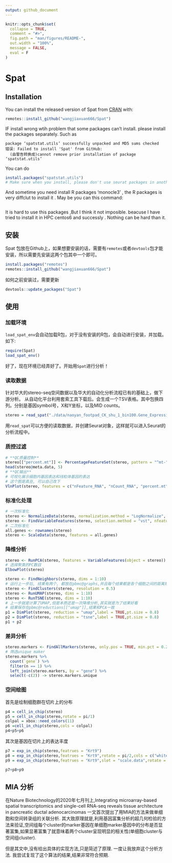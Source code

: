 ```yaml
---
output: github_document
---
```


<!-- README.md is generated from README.Rmd. Please edit that file -->

```r
knitr::opts_chunk$set(
  collapse = TRUE,
  comment = "#>",
  fig.path = "man/figures/README-",
  out.width = "100%",
  message = FALSE,
  eval = F
)
```

# Spat

<!-- badges: start -->
<!-- badges: end -->

## Installation

You can install the released version of Spat from [CRAN](https://CRAN.R-project.org) with:

``` r
remotes::install_github("wangjiaxuan666/Spat")
```
IF install wrong wtih problem that some packages can't install. please install the packages separately. Such as 

```
package ‘spatstat.utils’ successfully unpacked and MD5 sums checked
错误: Failed to install 'Spat' from GitHub:
  (由警告转换成)cannot remove prior installation of package ‘spatstat.utils’
```

You can do 

``` r
install.packages("spatstat.utils")
# Make sure when you install, please don't use seurat packages in another R terminal
```
And sometime you need install R packages 'monocle3' , the R packages is very diffclut to install it . May be you can this command:

```r

```
It is hard to use this packages ,But I think it not imposible. beacuse I have tried to install it in HPC centos6 and successly . Nothing can be hard than it.

## 安装

Spat 包放在Github上，如果想要安装的话，需要有`remotes`或者`devtools`包才能安装，所以需要先安装这两个包其中一个即可。

``` r
install.packages("remotes")
remotes::install_github("wangjiaxuan666/Spat")
```

如何之前安装过，需要更新

``` r
devtools::update_packages("Spat")
```

## 使用

### 加载环境

`load_spat_env`会自动加载R包，对于没有安装的R包，会自动进行安装，并加载。如下:

```r
require(Spat)
load_spat_env()
```
好了，现在环境已经弄好了。开始用`Spat`进行分析！

### 读取数据

针对华大的stereo-seq空间数据以及华大的自动化分析流程已有的基础上，做下游分析。
从自动化平台利用套索工具下载后。会生成一个TSV表格。其中包换四列。分别是基因symbol号，X和Y坐标，以及MID counts。

```r
stereo = read_spat("./data/naoyan_footpad_CK_shu_1_bin100.Gene_Expression_table.tsv")
```

用`read_spat`可以方便的读取数据，并创建Seurat对象，这样就可以进入Seurat的分析流程中。

### 质控过滤

```r
# **QC质量控制**
stereo[["percent.mt"]] <- PercentageFeatureSet(stereo, pattern = "^mt-")
head(stereo@meta.data, 5)
# **QC输出**
# 可视化展示细胞内基因表达和线粒体基因的表达
# 这个图是真丑, 可以自己改下
VlnPlot(stereo, features = c("nFeature_RNA", "nCount_RNA", "percent.mt"), ncol = 3,cols = "#EB4B17")
```
### 标准化处理

```r
# 一次标准化
stereo <- NormalizeData(stereo, normalization.method = "LogNormalize", scale.factor = 10000)
stereo <- FindVariableFeatures(stereo, selection.method = "vst", nfeatures = 2000)
# 二次标准化
all.genes <- rownames(stereo)
stereo <- ScaleData(stereo, features = all.genes)
```

### 降维分析

```r
stereo <- RunPCA(stereo, features = VariableFeatures(object = stereo))
# 选择聚类的PC数目
ElbowPlot(stereo)
```

```r
stereo <- FindNeighbors(stereo, dims = 1:10)
# 运行上一步后, 结果有两个, 都放在pbmc@graphs,并且每个结果都是各个细胞之间的距离矩阵
stereo <- FindClusters(stereo, resolution = 0.5)
stereo <- RunUMAP(stereo, dims = 1:10)
stereo <- RunTSNE(stereo, dims = 1:10)
# 上一步就是计算了UMAP,但是本质还是一次降维分析,其实就是为了结果好看
# 结果保存在pbmc@reductions[["umap"]],结果和PCA一致
p1 = DimPlot(stereo, reduction = "umap",label = TRUE,pt.size = 0.8)
p2 = DimPlot(stereo, reduction = "tsne",label = TRUE,pt.size = 0.8)
p1 + p2
```

###  差异分析



```r
stereo.markers <- FindAllMarkers(stereo, only.pos = TRUE, min.pct = 0.25, logfc.threshold = 0.25)
# 筛选unique maker
stereo.markers %>% 
  count(`gene`) %>% 
  filter(n == 1) %>% 
  left_join(stereo.markers, by = "gene") %>%
  select(-c(2)) -> stereo.markers.unique
```

### 空间绘图

首先是绘制细胞群在切片上的分布

```r
p4 = cell_in_chip(stereo)
p5 = cell_in_chip(stereo,rotate = pi/1)
colpal = xbox::need_colors(11)
p6 =cell_in_chip(stereo,cols = colpal)
p4+p5+p6
```

其次是基因在切片上的表达丰度

```r
p7 = exp_in_chip(stereo,featrues = "Krt9")
p8 = exp_in_chip(stereo,featrues = "Krt9",rotate = pi/2,cols = c("white","red","black"))
p9 = exp_in_chip(stereo,featrues = "Krt9",slot = "scale.data",rotate = pi/2,cols = c("white","red","black"))

p7+p8+p9
```

## MIA 分析

在Nature Biotechnology的2020年七月刊上,Integrating microarray-based spatial transcriptomics and single-cell RNA-seq reveals tissue architecture in pancreatic ductal adenocarcinomas 一文首次提出了用MIA的方法来做单细胞和空间转录组的关联分析. 其大致原理就是,利用基因富集分析的超几何检验的方法来验证,空间组每个cluster的marker基因在单细胞marker基因中的分布是否显著富集,如果显著富集了就意味着两个cluster呈现明显的相关性(单细胞cluster与空间组cluster).

但是其文中,没有给出具体的实现方法,只是简述了原理. 一度让我放弃这个分析方法. 我尝试复现了这个算法的结果,结果非常符合预期.
